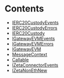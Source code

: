 

# Contents
- [IERC20CustodyEvents](IERC20Custody.sol/interface.IERC20CustodyEvents.mdx)
- [IERC20CustodyErrors](IERC20Custody.sol/interface.IERC20CustodyErrors.mdx)
- [IERC20Custody](IERC20Custody.sol/interface.IERC20Custody.mdx)
- [IGatewayEVMEvents](IGatewayEVM.sol/interface.IGatewayEVMEvents.mdx)
- [IGatewayEVMErrors](IGatewayEVM.sol/interface.IGatewayEVMErrors.mdx)
- [IGatewayEVM](IGatewayEVM.sol/interface.IGatewayEVM.mdx)
- [MessageContext](IGatewayEVM.sol/struct.MessageContext.mdx)
- [Callable](IGatewayEVM.sol/interface.Callable.mdx)
- [IZetaConnectorEvents](IZetaConnector.sol/interface.IZetaConnectorEvents.mdx)
- [IZetaNonEthNew](IZetaNonEthNew.sol/interface.IZetaNonEthNew.mdx)
